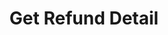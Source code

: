 ---
openapi: get /refunds/{refund_id}
title: Get Refund Detail
description: Get detailed information about a specific refund.
---